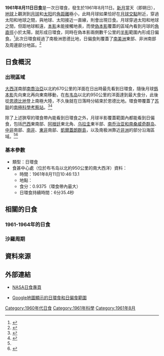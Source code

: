 {{NoteTA
|1=zh-cn:南乔治亚和南桑威奇; zh-tw:南喬治亞與南三明治; zh-hk:南佐治亞與南桑威奇
|2=zh-cn:布韦; zh-hk:鮑威特; zh-tw:布威
}}
{{Infobox Solar eclipse
| Year        = 1961
| Month       = 8
| Day         = 11
| Type        = 日環食
| Image       = SE1961Aug11A.png
| Image size  = 200px
| Image intro = 1961年8月11日日環食路徑圖
  <!--   日食資料   -->
| Gamma       = -0.8859
| Mag         = 0.9375
| Saros       = 125
| Saros total = 73
| Saros seq   = 51
  <!--     食甚     -->
| Duration    = 6分35.4秒
| Location    = [[布韦岛|布韦岛]]以北約950公里的南[[大西洋|大西洋]]
| Coords      = {{coord|45|49.6|S|4|2.6|E}}
| Width       = 499.4公里
  <!--   開始時間   -->
| Partial     = 
| Start type  = 
| Centre      = 
| Greatest    = 10:46:13.1
  <!--     倒數     -->
| hour        = 10
| minute      = 46
| second      = 13
| Duration_s  = 
}}
'''1961年8月11日日食'''是一次日環食，發生於1961年8月11日。[[新月|新月]]當天（即朔日），[[地球|地球]]上觀測到[[月球|月球]]和[[太阳|太阳]]的[[角距離|角距離]]極小，此時月球如果恰好在[[月球交點|月球交點]]附近，穿過太阳和地球之間，與地球、太阳接近一直線，則會出現日食。月球穿過太阳和地球之間，但距地球較遠，[[本影|本影]]未能接觸地表，而使[[偽本影|偽本影]]覆蓋的區域內看到月球的[[角直徑|角直徑]]小於太陽，就形成日環食，同時在偽本影兩側數千公里的[[半影|半影]]範圍內形成日偏食。<ref name="astron">{{cite web|author=樊忠玉|title=日（月）食|url=http://www.astron.ac.cn/bencandy-51-1630-1.htm|publisher=中国天文科普网|accessdate=2016-03-22|archive-date=2014-09-17|archive-url=https://web.archive.org/web/20140917080048/http://www.astron.ac.cn/bencandy-51-1630-1.htm|dead-url=no}}</ref>此次日環食經過了南极洲恩德比地，日偏食則覆蓋了[[南美洲|南美洲]]東部、非洲南部及周邊部分地區。<ref name="NASAGIF">{{cite web|author=Fred Espenak|title=Annular Solar Eclipse of 1961 Aug 11|url=http://eclipse.gsfc.nasa.gov/SEplot/SEplot1951/SE1961Aug11A.GIF|publisher=NASA Eclipse Web Site|accessdate=2016-03-22|archive-date=2011-06-24|archive-url=https://web.archive.org/web/20110624040528/http://eclipse.gsfc.nasa.gov/SEplot/SEplot1951/SE1961Aug11A.GIF|dead-url=no}}{{en}}</ref>

== 日食概況 ==
=== 出現區域 ===
[[大西洋|大西洋]]南部[[南乔治亚和南桑威奇群岛|南喬治亞]]以北約670公里的洋面在日出時最先看到日環食，隨後月球[[僞本影|僞本影]]先向東北再向東南移動，在[[布韦岛|布韦岛]]以北約950公里的洋面達到最大食分，此後從[[恩德比地|恩德比地]]登上南極大陸，不久後就在日落時分結束於恩德比地。環食帶覆蓋了[[苏联|苏联]]的[[南極科學考察站|南極科學考察站]]{{link-ru|青年站 (南極)|Молодёжная (антарктическая станция)|青年站}}。<ref>{{cite web|author=Fred Espenak|title=Annular Solar Eclipse of 1961 Aug 11 - Google Maps and Solar Eclipse Paths|url=http://eclipse.gsfc.nasa.gov/SEgoogle/SEgoogle1951/SE1961Aug11Agoogle.html|publisher=NASA Eclipse Web Site|accessdate=2016-03-22|archive-date=2020-10-24|archive-url=https://web.archive.org/web/20201024045216/https://eclipse.gsfc.nasa.gov/SEgoogle/SEgoogle1951/SE1961Aug11Agoogle.html|dead-url=no}}{{en}}</ref><ref>{{cite web|author=Xavier M. Jubier|title=Eclipse Annulaire de Soleil du 11 août 1961 - Cartographie Interactive Google (1961 August 11 Annular Solar Eclipse - Interactive Google Map)|url=http://xjubier.free.fr/site_pages/solar_eclipses/xSE_GoogleMap3.php?Ecl=+19610811|accessdate=2016-03-22|archive-date=2019-06-09|archive-url=https://web.archive.org/web/20190609002714/http://xjubier.free.fr/site_pages/solar_eclipses/xSE_GoogleMap3.php?Ecl=+19610811|dead-url=no}}{{fr}}{{en}}</ref>

除了上述狹窄的環食帶內能看到日環食之外，月球半影覆蓋範圍內都能看到日偏食，包括[[巴西|巴西]]東南部、[[阿根廷|阿根廷]]東北角、[[乌拉圭|乌拉圭]]東半部、[[南乔治亚和南桑威奇群岛|南乔治亚和南桑威奇群岛]]、[[中部非洲|中非]]南部、[[南部非洲|南非]]、[[东部非洲|東非]]南部、[[凱爾蓋朗群島|凱爾蓋朗群島]]，以及南极洲靠近[[非洲|非洲]]的部分沿海區域。<ref name="NASAGIF"/><ref>{{cite web|author=Fred Espenak|title=Catalog of Solar Eclipses (1901 to 2000)|url=http://eclipse.gsfc.nasa.gov/SEcat5/SE1901-2000.html|publisher=NASA Eclipse Web Site|accessdate=2016-03-22|archive-date=2008-08-29|archive-url=https://web.archive.org/web/20080829151131/http://eclipse.gsfc.nasa.gov/SEcat5/SE1901-2000.html|dead-url=no}}{{en}}</ref>

=== 基本參數 ===
{{NoteUTC}}
* 類型：日環食
* 食甚中心處（位於布韦岛以北約950公里的南大西洋）資料：
** 時間：1961年8月11日10:46:13.1
** 地點：{{coord|45|49.6|S|4|2.6|E}}
** 食分：0.9375（環食帶內最大）
** 日環食持續時間：6分35.4秒

== 相關的日食 ==
=== 1961-1964年的日食 ===
{{Solar eclipse set 1961-1964}}

=== 沙羅周期 ===
{{Solar Saros series 125}}

== 資料來源 ==
{{reflist}}

== 外部連結 ==
{{日食主題}}
* [http://eclipse.gsfc.nasa.gov/solar.html NASA日食專頁]{{Wayback|url=http://eclipse.gsfc.nasa.gov/solar.html |date=20190108200537 }}{{en}}
{{Solar eclipse NASA reference|1951/SE1961Aug11A}}
* [http://xjubier.free.fr/site_pages/solar_eclipses/xSE_GoogleMap3.php?Ecl=+19610811 Google地圖顯示的日環食和日偏食範圍]{{Wayback|url=http://xjubier.free.fr/site_pages/solar_eclipses/xSE_GoogleMap3.php?Ecl=+19610811 |date=20190609002714 }}{{fr}}{{en}}

{{Solar eclipses
|nature=日環食
|previous=[[1961年2月15日日食|1961年2月15日日食]]|natureprevious=日全食
|previoussamenature=[[1959年4月8日日食|1959年4月8日日食]]
|next=[[1962年2月5日日食|1962年2月5日日食]]|naturenext=日全食
|nextsamenature=[[1962年7月31日日食|1962年7月31日日食]]
}}
{{日食}}

[[Category:1960年代日食|Category:1960年代日食]]
[[Category:1961年科學|Category:1961年科學]]
[[Category:1961年8月|Category:1961年8月]]